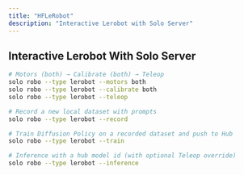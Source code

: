 ```yaml
---
title: "HFLeRobot"
description: "Interactive Lerobot with Solo Server"
---
```


## Interactive Lerobot With Solo Server 

```bash
# Motors (both) → Calibrate (both) → Teleop
solo robo --type lerobot --motors both
solo robo --type lerobot --calibrate both
solo robo --type lerobot --teleop

# Record a new local dataset with prompts
solo robo --type lerobot --record

# Train Diffusion Policy on a recorded dataset and push to Hub
solo robo --type lerobot --train

# Inference with a hub model id (with optional Teleop override)
solo robo --type lerobot --inference
```